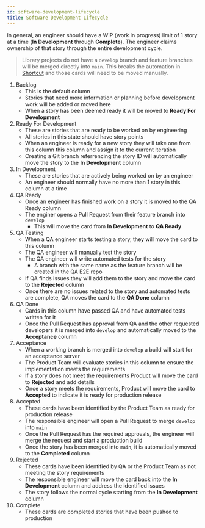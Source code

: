```yaml
---
id: software-development-lifecycle
title: Software Development Lifecycle
---
```


In general, an engineer should have a WIP (work in progress) limit of 1 story at a time (**In Development** through **Complete**). The engineer claims ownership of that story through the entire development cycle.

> Library projects do not have a `develop` branch and feature branches will be merged directly into `main`. This breaks the automation in [Shortcut](https://shortcut.com/) and those cards will need to be moved manually.

1. Backlog
    * This is the default column
    * Stories that need more information or planning before development work will be added or moved here
    * When a story has been deemed ready it will be moved to **Ready For Development**
1. Ready For Development
    * These are stories that are ready to be worked on by engineering
    * All stories in this state should have story points
    * When an engineer is ready for a new story they will take one from this column this column and assign it to the current iteration
    * Creating a Git branch referrencing the story ID will automatically move the story to the **In Development** column
1. In Development
    * These are stories that are actively being worked on by an engineer
    * An engineer should normally have no more than 1 story in this column at a time
1. QA Ready
    * Once an engineer has finished work on a story it is moved to the QA Ready column
    * The enginer opens a Pull Request from their feature branch into `develop`
      * This will move the card from **In Development** to **QA Ready**
1. QA Testing
    * When a QA engineer starts testing a story, they will move the card to this column
    * The QA engineer will manually test the story
    * The QA engineer will write automated tests for the story
        * A branch with the same name as the feature branch will be created in the QA E2E repo
    * If QA finds issues they will add them to the story and move the card to the **Rejected** column
    * Once there are no issues related to the story and automated tests are complete, QA moves the card to the **QA Done** column
1. QA Done
    * Cards in this column have passed QA and have automated tests written for it
    * Once the Pull Request has approval from QA and the other requested developers it is merged into `develop` and automatically moved to the **Acceptance** column
1. Acceptance
    * When a working branch is merged into `develop` a build will start for an acceptance server
    * The Product Team will evaluate stories in this column to ensure the implementation meets the requirements
    * If a story does not meet the requirements Product will move the card to **Rejected** and add details
    * Once a story meets the requirements, Product will move the card to **Accepted** to indicate it is ready for production release
1. Accepted
    * These cards have been identified by the Product Team as ready for production release
    * The responsible engineer will open a Pull Request to merge `develop` into `main`
    * Once the Pull Request has the required approvals, the engineer will merge the request and start a production build
    * Once the story has been merged into `main`, it is automatically moved to the **Completed** column
1. Rejected
    * These cards have been identified by QA or the Product Team as not meeting the story requirements
    * The responsible engineer will move the card back into the **In Development** column and address the identified issues
    * The story follows the normal cycle starting from the **In Development** column
1. Complete
    * These cards are completed stories that have been pushed to production
